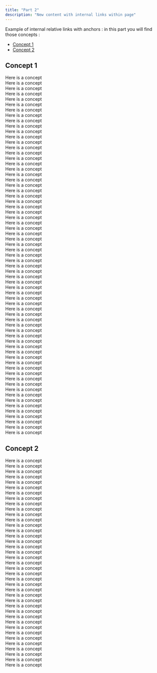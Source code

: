 ```yaml
---
title: "Part 2"
description: "New content with internal links within page"
---
```

Example of internal relative links with anchors : in this part you will find those concepts :
- [Concept 1](/contents/part2#concept1)
- [Concept 2](/contents/part2#concept2)

## <a id="concept1"></a>Concept 1
Here is a concept <br />
Here is a concept <br />
Here is a concept <br />
Here is a concept <br />
Here is a concept <br />
Here is a concept <br />
Here is a concept <br />
Here is a concept <br />
Here is a concept <br />
Here is a concept <br />
Here is a concept <br />
Here is a concept <br />
Here is a concept <br />
Here is a concept <br />
Here is a concept <br />
Here is a concept <br />
Here is a concept <br />
Here is a concept <br />
Here is a concept <br />
Here is a concept <br />
Here is a concept <br />
Here is a concept <br />
Here is a concept <br />
Here is a concept <br />
Here is a concept <br />
Here is a concept <br />
Here is a concept <br />
Here is a concept <br />
Here is a concept <br />
Here is a concept <br />
Here is a concept <br />
Here is a concept <br />
Here is a concept <br />
Here is a concept <br />
Here is a concept <br />
Here is a concept <br />
Here is a concept <br />
Here is a concept <br />
Here is a concept <br />
Here is a concept <br />
Here is a concept <br />
Here is a concept <br />
Here is a concept <br />
Here is a concept <br />
Here is a concept <br />
Here is a concept <br />
Here is a concept <br />
Here is a concept <br />
Here is a concept <br />
Here is a concept <br />
Here is a concept <br />
Here is a concept <br />
Here is a concept <br />
Here is a concept <br />
Here is a concept <br />
Here is a concept <br />
Here is a concept <br />
Here is a concept <br />
Here is a concept <br />
Here is a concept <br />
Here is a concept <br />
Here is a concept <br />
Here is a concept <br />
Here is a concept <br />
Here is a concept <br />
Here is a concept <br />
Here is a concept <br />
## <a id="concept2"></a>Concept 2
Here is a concept <br />
Here is a concept <br />
Here is a concept <br />
Here is a concept <br />
Here is a concept <br />
Here is a concept <br />
Here is a concept <br />
Here is a concept <br />
Here is a concept <br />
Here is a concept <br />
Here is a concept <br />
Here is a concept <br />
Here is a concept <br />
Here is a concept <br />
Here is a concept <br />
Here is a concept <br />
Here is a concept <br />
Here is a concept <br />
Here is a concept <br />
Here is a concept <br />
Here is a concept <br />
Here is a concept <br />
Here is a concept <br />
Here is a concept <br />
Here is a concept <br />
Here is a concept <br />
Here is a concept <br />
Here is a concept <br />
Here is a concept <br />
Here is a concept <br />
Here is a concept <br />
Here is a concept <br />
Here is a concept <br />
Here is a concept <br />
Here is a concept <br />
Here is a concept <br />
Here is a concept <br />
Here is a concept <br />
Here is a concept <br />
